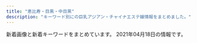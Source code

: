 ```yaml
---
title: "恵比寿・目黒・中目黒"
description: "キーワード別にの巨乳アジアン・チャイナエステ嬢情報をまとめました。"
---
```


新着画像と新着キーワードをまとめています。
2021年04月18日の情報です。

<DmmAffiliateIns />
<KeywordTable
  shops={
    [
    {
        "img_links": [
            "http://angel.jpn.cm/photos/sites/3/2019/12/2019122718552413.jpg",
            "http://angel.jpn.cm/photos/sites/3/2019/11/201911181407260.jpg",
            "http://angel.jpn.cm/images/girl-z2.jpg",
            "http://angel.jpn.cm/photos/sites/3/2019/07/2019071213431954.jpg",
            "http://angel.jpn.cm/photos/sites/3/2017/04/1.jpg",
            "http://angel.jpn.cm/images/s_staff.png",
            "http://angel.jpn.cm/images/room7.jpg",
            "http://angel.jpn.cm/images/top01.jpg",
            "http://cdn.dino-es.com/images/logo/150x40DinoEs.png",
            "http://angel.jpn.cm/photos/sites/3/2018/06/2018061601280885.jpg",
            "http://angel.jpn.cm/photos/sites/3/2016/08/staff39.jpg",
            "http://angel.jpn.cm/photos/sites/3/2016/08/staff37.jpg",
            "http://angel.jpn.cm/photos/sites/3/2016/08/staff29a.jpg",
            "http://angel.jpn.cm/photos/sites/3/2017/12/2017122705371661.jpg",
            "http://angel.jpn.cm/images/info.jpg",
            "http://angel.jpn.cm/photos/sites/3/2016/08/staff39a.jpg",
            "http://angel.jpn.cm/photos/sites/3/2020/06/2020061515170635.jpg",
            "http://angel.jpn.cm/photos/sites/3/2016/08/staff22.jpg",
            "http://angel.jpn.cm/photos/sites/3/2018/06/2018062105525655.jpg",
            "http://angel.jpn.cm/photos/sites/3/2016/09/staff40.jpg",
            "http://angel.jpn.cm/photos/sites/3/2018/09/2018091001155585.jpg",
            "http://angel.jpn.cm/photos/sites/3/2016/08/staff38.jpg",
            "http://angel.jpn.cm/photos/sites/3/2016/08/staff11.jpg",
            "http://angel.jpn.cm/photos/sites/3/2021/02/2021021714005240.jpg",
            "http://angel.jpn.cm/photos/sites/3/2016/08/staff24.jpg",
            "http://angel.jpn.cm/photos/sites/3/2016/08/staff5a.jpg",
            "http://angel.jpn.cm/photos/sites/3/2016/08/staff2a.jpg",
            "http://angel.jpn.cm/images/top02.jpg",
            "http://angel.jpn.cm/photos/sites/3/2019/10/2019100910242499.jpg",
            "http://angel.jpn.cm/photos/sites/3/2017/03/2.jpg",
            "http://angel.jpn.cm/photos/sites/3/2016/08/staff21.jpg",
            "http://angel.jpn.cm/images/nbj3.jpg",
            "http://angel.jpn.cm/photos/sites/3/2016/09/72670992207769698.jpg",
            "http://angel.jpn.cm/photos/sites/3/2016/08/staff3.jpg",
            "http://angel.jpn.cm/photos/sites/3/2017/05/8.jpg",
            "http://angel.jpn.cm/images/room2.jpg",
            "http://angel.jpn.cm/photos/sites/3/2019/12/2019122718552430.jpg",
            "http://angel.jpn.cm/images/room4.jpg",
            "http://angel.jpn.cm/photos/sites/3/2020/09/2020092511154515.jpg",
            "http://angel.jpn.cm/photos/sites/3/2016/08/staff29.jpg",
            "http://angel.jpn.cm/images/room1.jpg",
            "http://angel.jpn.cm/photos/sites/3/2016/08/staff5.jpg",
            "http://angel.jpn.cm/photos/sites/3/2016/10/staff01.jpg",
            "http://angel.jpn.cm/photos/sites/3/2016/08/staff8.jpg",
            "http://angel.jpn.cm/photos/sites/3/2019/11/2019111814073465.jpg",
            "http://angel.jpn.cm/photos/sites/3/2016/08/staff35.jpg",
            "http://angel.jpn.cm/photos/sites/3/2016/08/staff36g.jpg",
            "http://angel.jpn.cm/photos/sites/3/2016/08/staff7.jpg",
            "http://angel.jpn.cm/photos/sites/3/2016/08/staff3a.jpg",
            "http://angel.jpn.cm/images/room5.jpg",
            "http://angel.jpn.cm/photos/sites/3/2017/11/2017112010234266.jpg",
            "http://angel.jpn.cm/photos/sites/3/2016/08/staff28a.jpg",
            "http://angel.jpn.cm/photos/sites/3/2019/06/201906051042276.jpg",
            "http://angel.jpn.cm/photos/sites/3/2016/08/staff25a.jpg",
            "http://angel.jpn.cm/photos/sites/3/2019/06/2019060510404179.jpg",
            "http://angel.jpn.cm/images/s_mobile.png",
            "http://angel.jpn.cm/photos/sites/3/2016/08/staff22a.jpg",
            "http://angel.jpn.cm/photos/sites/3/2017/12/201712270537317.jpg",
            "http://angel.jpn.cm/photos/sites/3/2016/08/staff14.jpg",
            "http://angel.jpn.cm/photos/sites/3/2016/08/staff23a.jpg",
            "http://angel.jpn.cm/images/mobile.jpg",
            "http://angel.jpn.cm/photos/sites/3/2021/02/2021022516024747.jpg",
            "http://angel.jpn.cm/photos/sites/3/2017/11/201711280608539.jpg",
            "http://angel.jpn.cm/images/s_link.png",
            "http://angel.jpn.cm/images/girl-z1.jpg",
            "http://angel.jpn.cm/photos/sites/3/2018/11/201811011331167.jpg",
            "http://angel.jpn.cm/photos/sites/3/2019/12/2019122718552333.jpg",
            "http://angel.jpn.cm/photos/sites/3/2016/08/staff4.jpg",
            "http://angel.jpn.cm/photos/sites/3/2018/06/2018061505064271.jpg",
            "http://angel.jpn.cm/images/s_news.png",
            "http://angel.jpn.cm/photos/sites/3/2016/08/staff25.jpg",
            "http://angel.jpn.cm/photos/sites/3/2016/08/staff8a.jpg",
            "http://angel.jpn.cm/images/s_pick.png",
            "http://angel.jpn.cm/photos/sites/3/2016/08/staff2.jpg",
            "http://angel.jpn.cm/images/room3.jpg",
            "http://angel.jpn.cm/photos/sites/3/2018/06/2018061601280970.jpg",
            "http://angel.jpn.cm/photos/sites/3/2016/08/staff21a.jpg",
            "http://angel.jpn.cm/photos/sites/3/2019/07/2019071016030711.jpg",
            "http://angel.jpn.cm/photos/sites/3/2016/08/staff28.jpg",
            "http://angel.jpn.cm/images/room6.jpg",
            "http://angel.jpn.cm/photos/sites/3/2016/08/staff23.jpg",
            "http://angel.jpn.cm/photos/sites/3/2018/06/2018061505064251.jpg",
            "http://angel.jpn.cm/photos/sites/3/2017/01/1.jpg"
        ],
        "keywords": {
            "E": 3,
            "88": 3,
            "90": 1,
            "87": 4,
            "89": 1,
            "86": 10,
            "C": 40,
            "D": 28,
            "85": 5,
            "84": 4
        },
        "url": "http://angel.jpn.cm/",
        "station": "JR\u76ee\u9ed2\u99c5\u6771\u53e3",
        "name": "Angel-\u30a8\u30f3\u30b8\u30a7\u30eb-"
    },
    {
        "url": "https://meguro-babel.com/",
        "name": "\u30d0\u30d9\u30eb",
        "img_links": [
            "https://meguro-babel.com/images/room/photo01.jpg",
            "https://meguro-babel.com/girl/1.jpg",
            "https://meguro-babel.com/girl/15.jpg",
            "https://meguro-babel.com/images/room/photo02.jpg",
            "https://meguro-babel.com/topics/img/156-1.jpg",
            "https://meguro-babel.com/girl/7.jpg",
            "https://meguro-babel.com/images/qr.jpg",
            "https://meguro-babel.com/images/room/photo04.jpg",
            "https://meguro-babel.com/topics/img/157-1.jpg",
            "https://meguro-babel.com/girl/9.jpg",
            "https://meguro-babel.com/girl/24.jpg",
            "https://meguro-babel.com/girl/21.jpg",
            "https://meguro-babel.com/girl/8.jpg",
            "https://meguro-babel.com/images/room/photo03.jpg",
            "https://meguro-babel.com/topics/img/145-1.jpg",
            "https://meguro-babel.com/girl/4.jpg",
            "https://meguro-babel.com/images/img_1.jpg",
            "https://meguro-babel.com/images/topimg4.jpg",
            "https://meguro-babel.com/girl/5.jpg"
        ],
        "station": "JR\u76ee\u9ed2\u99c5\u6771\u53e3",
        "keywords": {}
    },
    {
        "station": "JR\u6075\u6bd4\u5bff\u99c5\u897f\u53e3",
        "img_links": [
            "http://www.himawari-aroma.xyz/images/shop/4/2.jpg",
            "http://www.himawari-aroma.xyz/images/sys.jpg",
            "http://www.himawari-aroma.xyz/images/shop/4/1.jpg",
            "http://www.himawari-aroma.xyz/images/psd/off.jpg",
            "http://www.himawari-aroma.xyz/images/13.png",
            "http://www.himawari-aroma.xyz/images/shop/1.png",
            "http://www.himawari-aroma.xyz/images/staff/3/mayu.png",
            "http://www.himawari-aroma.xyz/images/staff/3/ami.png"
        ],
        "url": "http://www.himawari-aroma.xyz/",
        "name": "\u3072\u307e\u308f\u308a",
        "keywords": {}
    },
    {
        "name": "\u30c8\u30f3\u30c8\u30f3",
        "station": "JR\u6075\u6bd4\u5bff\u99c5\u897f\u53e3",
        "img_links": [
            "http://hi-msg.com/tonton/images/an_6_01.jpg",
            "http://hi-msg.com/tonton/images/slider/slide3s.png",
            "http://hi-msg.com/tonton/images/slider/slide2.png",
            "http://hi-msg.com/tonton/images/an_6_02.jpg",
            "http://hi-msg.com/tonton/images/r4.jpg",
            "http://hi-msg.com/tonton/images/an_1_02.jpg",
            "http://hi-msg.com/tonton/images/slider/slide1s.png",
            "http://hi-msg.com/tonton/images/an_3_02.jpg",
            "http://hi-msg.com/tonton/images/staff_images/st5.jpg",
            "http://hi-msg.com/tonton/images/index-1.jpg",
            "http://hi-msg.com/tonton/images/an_5_02.jpg",
            "http://hi-msg.com/tonton/images/an_4_02.jpg",
            "http://hi-msg.com/tonton/images/an_1_01.jpg",
            "http://hi-msg.com/tonton/images/staff_images/st2.jpg",
            "http://hi-msg.com/tonton/images/index_01.jpg",
            "http://hi-msg.com/tonton/images/index-2.jpg",
            "http://hi-msg.com/tonton/images/an_3_01.jpg",
            "http://hi-msg.com/tonton/images/staff_images/st1.jpg",
            "http://hi-msg.com/tonton/images/staff_images/sl.png",
            "http://hi-msg.com/tonton/images/r1.jpg",
            "http://hi-msg.com/tonton/images/eve1.png",
            "http://hi-msg.com/tonton/images/r2.jpg",
            "http://hi-msg.com/tonton/images/an_4_01.jpg",
            "http://hi-msg.com/tonton/images/staff_images/st4.jpg",
            "http://hi-msg.com/tonton/images/staff_images/st3.jpg",
            "http://hi-msg.com/tonton/images/an_2_01.jpg",
            "http://hi-msg.com/tonton/images/r3.jpg",
            "http://hi-msg.com/tonton/images/slider/slide2s.png",
            "http://hi-msg.com/tonton/images/qr.jpg",
            "http://hi-msg.com/tonton/images/an_5_01.jpg",
            "http://hi-msg.com/tonton/images/slider/slide3.png",
            "http://hi-msg.com/tonton/images/slider/slide1.png",
            "http://hi-msg.com/tonton/images/fbb.jpg",
            "http://hi-msg.com/tonton/images/an_2_02.jpg",
            "http://hi-msg.com/tonton/images/sys1.jpg"
        ],
        "keywords": {
            "E": 5,
            "83": 7,
            "D": 19,
            "86": 17,
            "C": 7,
            "85": 7
        },
        "url": "http://hi-msg.com/tonton/"
    },
    {
        "img_links": [
            "http://victoria.tyo.cm/photos/sites/13/2020/02/202002030340133.jpg",
            "http://victoria.tyo.cm/images/face.jpg",
            "http://victoria.tyo.cm/photos/sites/13/2021/02/2021021509575615.jpg",
            "http://victoria.tyo.cm/photos/sites/13/2018/12/2018122904422525.jpg",
            "http://victoria.tyo.cm/photos/sites/13/2020/02/2020021307433041.jpg",
            "http://victoria.tyo.cm/photos/sites/13/2019/01/2019011103510521.jpg",
            "http://victoria.tyo.cm/photos/sites/13/2018/12/2018121502493879.jpg",
            "http://victoria.tyo.cm/photos/sites/13/2018/12/2018121502493953.jpg",
            "http://victoria.tyo.cm/photos/sites/13/2020/01/2020011205500461.jpg",
            "http://victoria.tyo.cm/photos/sites/13/2019/01/2019012509534353.jpg",
            "http://victoria.tyo.cm/images/top.jpg",
            "http://victoria.tyo.cm/images/mobile.jpg",
            "http://victoria.tyo.cm/photos/sites/13/2019/12/2019120904521188.jpg",
            "http://victoria.tyo.cm/images/room1.jpg",
            "http://victoria.tyo.cm/images/room2.jpg",
            "http://victoria.tyo.cm/photos/sites/13/2018/12/2018121502493814.jpg",
            "http://victoria.tyo.cm/photos/sites/13/2018/12/2018122701570643.jpg",
            "http://victoria.tyo.cm/photos/sites/13/2019/12/2019120406433710.jpg",
            "http://victoria.tyo.cm/photos/sites/13/2019/12/2019120106181894.jpg",
            "http://victoria.tyo.cm/photos/sites/13/2019/02/2019022703022355.jpg",
            "http://victoria.tyo.cm/photos/sites/13/2019/02/2019021407162693.jpg",
            "http://victoria.tyo.cm/photos/sites/13/2020/02/2020020104570910.jpg",
            "http://victoria.tyo.cm/photos/sites/13/2019/01/2019012509505197.jpg",
            "http://victoria.tyo.cm/photos/sites/13/2019/10/2019100904083557.jpg",
            "http://victoria.tyo.cm/photos/sites/13/2020/01/2020011104241542.jpg",
            "http://victoria.tyo.cm/photos/sites/13/2020/10/2020100803550565.jpg",
            "http://victoria.tyo.cm/photos/sites/13/2019/06/2019061005275095.jpg",
            "http://victoria.tyo.cm/photos/sites/13/2019/01/2019010506293526.jpg",
            "http://victoria.tyo.cm/photos/sites/13/2019/04/2019040304024424.jpg",
            "https://www.a-side.com/ad/koko/include/banner/koko_125x125.png",
            "http://victoria.tyo.cm/photos/sites/13/2019/04/2019041807165826.jpg",
            "http://victoria.tyo.cm/photos/sites/13/2020/01/2020012005552181.jpg",
            "http://victoria.tyo.cm/photos/sites/13/2019/05/201905100639429.jpg",
            "http://victoria.tyo.cm/images/room3.jpg",
            "http://victoria.tyo.cm/photos/sites/13/2020/03/2020031904101259.jpg",
            "http://victoria.tyo.cm/photos/sites/13/2019/02/2019021206543056.jpg",
            "http://victoria.tyo.cm/images/news.jpg",
            "http://victoria.tyo.cm/photos/sites/13/2019/07/2019070206503156.jpg",
            "http://victoria.tyo.cm/photos/sites/13/2018/12/2018121502493847.jpg",
            "http://victoria.tyo.cm/photos/sites/13/2018/12/2018122701570616.jpg",
            "http://victoria.tyo.cm/photos/sites/13/2019/01/2019010506292922.jpg",
            "http://victoria.tyo.cm/photos/sites/13/2018/12/2018122904411765.jpg",
            "http://victoria.tyo.cm/images/pick.jpg",
            "http://victoria.tyo.cm/photos/sites/13/2019/10/2019100904082968.jpg",
            "http://victoria.tyo.cm/photos/sites/13/2019/10/2019101403232834.jpg",
            "http://victoria.tyo.cm/photos/sites/13/2019/01/2019012108071242.jpg",
            "http://victoria.tyo.cm/photos/sites/13/2019/12/2019120904521737.jpg",
            "http://victoria.tyo.cm/images/room4.jpg",
            "http://victoria.tyo.cm/images/s_staff.png",
            "http://victoria.tyo.cm/photos/sites/13/2019/08/2019080607062415.jpg"
        ],
        "url": "http://victoria.tyo.cm/",
        "station": "JR\u76ee\u9ed2\u99c5\u6771\u53e3",
        "name": "Victoria\u30fb\u30d3\u30af\u30c8\u30ea\u30a2",
        "keywords": {
            "C": 8,
            "F": 1,
            "93": 1,
            "E": 3,
            "85": 7,
            "87": 4,
            "86": 10,
            "83": 8,
            "G": 1,
            "89": 1,
            "82": 2,
            "D": 20
        }
    },
    {
        "keywords": {},
        "station": "JR\u6075\u6bd4\u5bff\u99c5\u897f\u53e3",
        "img_links": [
            "http://www.ourstarts.site/templets/default/picture/timg (1).png",
            "http://www.ourstarts.site/templets/default/picture/foot_tel.png",
            "http://www.ourstarts.site/templets/default/picture/head_tell.png",
            "http://www.ourstarts.site/templets/default/picture/staff.png",
            "http://www.ourstarts.site/templets/default/picture/news.png",
            "http://www.ourstarts.site/templets/default/picture/tel_contact.png",
            "http://www.ourstarts.site/uploads/200729/1-200H9140Q13E.jpg",
            "http://www.ourstarts.site/templets/default/images/t3.jpg",
            "http://www.ourstarts.site/templets/default/picture/right.png",
            "http://www.ourstarts.site/uploads/allimg/200729/1-200H9141912.jpg",
            "http://www.ourstarts.site/uploads/180917/1-1P91G6122J28.jpg",
            "http://www.ourstarts.site/templets/default/images/t1.jpg",
            "http://www.ourstarts.site/templets/default/picture/close.png",
            "http://www.ourstarts.site/uploads/200729/1-200H9141612609.jpg",
            "http://www.ourstarts.site/uploads/allimg/200729/1-200H9141229.jpg",
            "http://www.ourstarts.site/templets/default/images/t2.jpg",
            "http://www.ourstarts.site/uploads/200729/1-200H9140K5J4.jpg",
            "http://www.ourstarts.site/uploads/allimg/200729/1-200H9141213.jpg"
        ],
        "name": "\u30cb\u30e3\u30fc\u30cb\u30e3\u30fc",
        "url": "http://www.ourstarts.site/"
    },
    {
        "keywords": {
            "C": 1,
            "D": 5,
            "87": 4,
            "88": 1,
            "85": 1
        },
        "img_links": [
            "http://nakamegurofun.com/files/006-030964.jpg",
            "http://nakamegurofun.com/files/0024f22.jpg",
            "http://nakamegurofun.com/files/003-030964.jpg",
            "http://nakamegurofun.com/images/shop/shop01.jpg",
            "http://nakamegurofun.com/images/main_bottom.png",
            "http://nakamegurofun.com/files/007fa9d.jpg",
            "http://nakamegurofun.com/images/shop/shop02.jpg",
            "http://nakamegurofun.com/files/0084f22.jpg",
            "http://nakamegurofun.com/images/zi_massage.png",
            "http://nakamegurofun.com/files/002-020964.jpg",
            "http://nakamegurofun.com/files/008-020964.jpg",
            "http://nakamegurofun.com/files/0020964.jpg",
            "http://nakamegurofun.com/files/002-030964.jpg",
            "http://nakamegurofun.com/images/tel.png",
            "http://nakamegurofun.com/images/shop/shop04.jpg",
            "http://nakamegurofun.com/files/003fa9d.jpg",
            "http://nakamegurofun.com/images/shop/shop03.jpg",
            "http://nakamegurofun.com/images/main_top.png",
            "http://nakamegurofun.com/images/s4.jpg",
            "http://nakamegurofun.com/files/005-020964.jpg",
            "http://nakamegurofun.com/images/infotiao1.jpg",
            "http://nakamegurofun.com/files/0060964.jpg",
            "http://nakamegurofun.com/files/0054f22.jpg",
            "http://nakamegurofun.com/files/0070964.jpg",
            "http://nakamegurofun.com/files/0034f22.jpg",
            "http://nakamegurofun.com/files/007-020964.jpg",
            "http://nakamegurofun.com/files/0050964.jpg",
            "http://nakamegurofun.com/files/0030964.jpg",
            "http://nakamegurofun.com/images/s5.jpg",
            "http://nakamegurofun.com/files/006fa9d.jpg",
            "http://nakamegurofun.com/images/s1.jpg",
            "http://nakamegurofun.com/files/005-030964.jpg",
            "http://nakamegurofun.com/images/zi_staff.png",
            "http://nakamegurofun.com/images/s3.jpg",
            "http://nakamegurofun.com/files/007-030964.jpg",
            "http://nakamegurofun.com/files/006-020964.jpg",
            "http://nakamegurofun.com/files/008fa9d.jpg",
            "http://nakamegurofun.com/files/0074f22.jpg",
            "http://nakamegurofun.com/files/008-030964.jpg",
            "http://nakamegurofun.com/images/service91a6.png",
            "http://nakamegurofun.com/images/s2.jpg",
            "http://nakamegurofun.com/files/0064f22.jpg",
            "http://nakamegurofun.com/files/002fa9d.jpg",
            "http://nakamegurofun.com/files/005fa9d.jpg",
            "http://nakamegurofun.com/files/0080964.jpg",
            "http://nakamegurofun.com/images/xian.png",
            "http://nakamegurofun.com/files/003-020964.jpg"
        ],
        "url": "http://nakamegurofun.com/",
        "name": "Flower \uff5e\u30d5\u30e9\u30ef\u30fc\uff5e",
        "station": "\u4e2d\u76ee\u9ed2\u99c5\u897f\u53e3"
    },
    {
        "keywords": {
            "C": 36,
            "D": 18
        },
        "url": "http://with-you.tyo.cm",
        "img_links": [
            "http://with-you.tyo.cm/photos/sites/6/2019/11/2019112214503286.jpg",
            "http://with-you.tyo.cm/photos/sites/6/2019/11/2019112916075813.jpg",
            "http://with-you.tyo.cm/photos/sites/6/2019/11/2019112517122617.jpg",
            "http://with-you.tyo.cm/photos/sites/6/2020/06/2020061515330329.jpg",
            "http://with-you.tyo.cm/photos/sites/6/2019/02/2019021816155116.jpg",
            "http://with-you.tyo.cm/photos/sites/6/2019/12/2019121914290210.jpg",
            "http://with-you.tyo.cm/photos/sites/6/2019/11/2019110806175734.jpg",
            "http://with-you.tyo.cm/photos/sites/6/2019/03/2019030615474648.jpg",
            "http://with-you.tyo.cm/photos/sites/6/2019/02/2019021816145119.jpg",
            "http://with-you.tyo.cm/images/s_recuit.jpg",
            "http://with-you.tyo.cm/photos/sites/6/2019/12/2019121017051597.jpg",
            "http://with-you.tyo.cm/photos/sites/6/2020/09/2020092511214697.jpg",
            "http://with-you.tyo.cm/photos/sites/6/2019/12/2019121914290846.jpg",
            "http://with-you.tyo.cm/images/s_staff.jpg",
            "http://with-you.tyo.cm/photos/sites/6/2019/10/2019102716505124.jpg",
            "http://with-you.tyo.cm/photos/sites/6/2019/11/2019112916075124.jpg",
            "http://with-you.tyo.cm/photos/sites/6/2019/11/2019110108002447.jpg",
            "http://with-you.tyo.cm/images/top.png",
            "http://with-you.tyo.cm/photos/sites/6/2019/11/2019111915264240.jpg",
            "http://with-you.tyo.cm/photos/sites/6/2020/03/2020032714573892.jpg",
            "http://with-you.tyo.cm/photos/sites/6/2019/11/2019111915264046.jpg",
            "http://with-you.tyo.cm/images/s_link.jpg",
            "http://with-you.tyo.cm/photos/sites/6/2019/11/2019110606012817.jpg",
            "http://with-you.tyo.cm/photos/sites/6/2019/11/2019112916080552.jpg",
            "http://with-you.tyo.cm/photos/sites/6/2019/02/2019021818404723.jpg",
            "http://with-you.tyo.cm/photos/sites/6/2019/06/2019060510455732.jpg",
            "http://with-you.tyo.cm/photos/sites/6/2019/11/2019110107573374.jpg",
            "http://with-you.tyo.cm/photos/sites/6/2019/11/2019110108001772.jpg",
            "http://with-you.tyo.cm/photos/sites/6/2019/11/2019110107572662.jpg",
            "http://hanamizuki2.a1.ies.bz/upload/sites/6/2021/04/2021041715082929.jpg",
            "http://with-you.tyo.cm/photos/sites/6/2020/06/2020061515324852.jpg",
            "http://with-you.tyo.cm/photos/sites/6/2020/03/2020032714542799.jpg",
            "http://with-you.tyo.cm/photos/sites/6/2019/02/2019021818395644.jpg",
            "http://with-you.tyo.cm/photos/sites/6/2019/11/2019112517121980.jpg",
            "http://with-you.tyo.cm/images/s_news.jpg",
            "http://with-you.tyo.cm/photos/sites/6/2019/12/2019121017051599.jpg",
            "http://with-you.tyo.cm/photos/sites/6/2019/10/2019102716505281.jpg",
            "http://with-you.tyo.cm/photos/sites/6/2019/11/2019112214502832.jpg",
            "http://with-you.tyo.cm/images/s_pick.jpg",
            "http://with-you.tyo.cm/photos/sites/6/2019/11/2019110806175615.jpg",
            "http://with-you.tyo.cm/photos/sites/6/2021/04/2021041715082929.jpg"
        ],
        "name": "With you\u30fb\u30a6\u30a3\u30ba\u30e6\u30fc",
        "station": "JR\u76ee\u9ed2\u99c5\u6771\u53e3"
    },
    {
        "station": "JR\u76ee\u9ed2\u99c5\u6771\u53e3",
        "keywords": {},
        "url": "http://kintsuki.este88.com/",
        "name": "\u91d1\u306e\u6708",
        "img_links": [
            "http://kintsuki.este88.com/images/r02.jpg",
            "http://kintsuki.este88.com/images/ph1.jpg",
            "http://kintsuki.este88.com/gals/kana1.jpg",
            "http://kintsuki.este88.com/images/r04.jpg",
            "http://kintsuki.este88.com/gals/rei1.jpg",
            "http://kintsuki.este88.com/gals/kaori1.jpg",
            "http://kintsuki.este88.com/gals/yuyu1.jpg",
            "http://kintsuki.este88.com/gals/mika1.jpg",
            "http://kintsuki.este88.com/gals/koyuki1.jpg",
            "http://kintsuki.este88.com/gals/rina1.jpg",
            "http://kintsuki.este88.com/gals/kixyoko1.jpg",
            "http://kintsuki.este88.com/images/r01.jpg",
            "http://kintsuki.este88.com/gals/momo1.jpg"
        ]
    },
    {
        "name": "\u7f8e\u9b54\u5973",
        "station": "JR\u6075\u6bd4\u5bff\u99c5\u897f\u53e3",
        "keywords": {
            "87": 12,
            "88": 2,
            "C": 13,
            "D": 24,
            "86": 12,
            "E": 2,
            "85": 13
        },
        "url": "http://bimajo-massage.work/",
        "img_links": [
            "http://bimajo-massage.work/sp/img/st5.jpg",
            "http://bimajo-massage.work/img/mo.png",
            "http://bimajo-massage.work/img/xmas.png",
            "http://bimajo-massage.work/img/body-.png",
            "http://bimajo-massage.work/img/sta6.jpg",
            "http://bimajo-massage.work/img/st7.jpg",
            "http://bimajo-massage.work/sp/img/add.jpg",
            "http://bimajo-massage.work/sp/img/time.jpg",
            "http://bimajo-massage.work/sp/img/tit.jpg",
            "http://bimajo-massage.work/img/st6.jpg",
            "http://bimajo-massage.work/sp/img/p-6.jpg",
            "http://bimajo-massage.work/img/sta1.jpg",
            "http://bimajo-massage.work/img/acc2.jpg",
            "http://bimajo-massage.work/sp/img/pic.jpg",
            "http://bimajo-massage.work/sp/img/st1.jpg",
            "http://bimajo-massage.work/img/st1.jpg",
            "http://bimajo-massage.work/sp/img/st7.jpg",
            "http://bimajo-massage.work/sp/img/p-5.jpg",
            "http://bimajo-massage.work/sp/img/t-o.jpg",
            "http://bimajo-massage.work/sp/img/p-7.jpg",
            "http://bimajo-massage.work/img/bottom.png",
            "http://bimajo-massage.work/sp/img/info.jpg",
            "http://bimajo-massage.work/img/sta5.jpg",
            "http://bimajo-massage.work/sp/img/t-t.jpg",
            "http://bimajo-massage.work/img/acc1.jpg",
            "http://bimajo-massage.work/sp/img/st6.jpg",
            "http://bimajo-massage.work/img/pic.png",
            "http://bimajo-massage.work/sp/img/acc2.jpg",
            "http://bimajo-massage.work/sp/img/botton.jpg",
            "http://bimajo-massage.work/sp/img/sys.jpg",
            "http://bimajo-massage.work/sp/img/tel.jpg",
            "http://bimajo-massage.work/img/st5.jpg",
            "http://bimajo-massage.work/sp/img/t-s.jpg",
            "http://bimajo-massage.work/sp/img/pc.jpg",
            "http://bimajo-massage.work/sp/img/t-r.jpg",
            "http://bimajo-massage.work/sp/img/acc1.jpg",
            "http://bimajo-massage.work/sp/img/cam.jpg",
            "http://bimajo-massage.work/img/sta7.jpg",
            "http://bimajo-massage.work/sp/img/t-a.jpg"
        ]
    },
    {
        "name": "\u307f\u3086\u304d",
        "station": "JR\u76ee\u9ed2\u99c5\u6771\u53e3",
        "url": "http://iyashi-kokoro.info/",
        "keywords": {
            "C": 7,
            "D": 40,
            "E": 13,
            "87": 3,
            "85": 5,
            "86": 38,
            "88": 7
        },
        "img_links": [
            "http://iyashi-kokoro.info/img/st60.jpg",
            "http://iyashi-kokoro.info/i/img/s3.jpg",
            "http://iyashi-kokoro.info/i/img/st54.jpg",
            "http://iyashi-kokoro.info/img/botton.jpg",
            "http://iyashi-kokoro.info/i/img/s4.jpg",
            "http://iyashi-kokoro.info/img/st32.jpg",
            "http://iyashi-kokoro.info/i/img/st49.jpg",
            "http://iyashi-kokoro.info/i/img/st42.jpg",
            "http://iyashi-kokoro.info/img/st43.jpg",
            "http://iyashi-kokoro.info/i/img/st40.jpg",
            "http://iyashi-kokoro.info/img/st62.jpg",
            "http://iyashi-kokoro.info/i/img/st62.jpg",
            "http://iyashi-kokoro.info/i/img/s1.jpg",
            "http://iyashi-kokoro.info/i/img/r4.jpg",
            "http://iyashi-kokoro.info/img/s54.jpg",
            "http://iyashi-kokoro.info/img/st20.jpg",
            "http://iyashi-kokoro.info/i/img/st61.jpg",
            "http://iyashi-kokoro.info/img/st65.jpg",
            "http://iyashi-kokoro.info/img/s60.jpg",
            "http://iyashi-kokoro.info/img/st59.jpg",
            "http://iyashi-kokoro.info/img/st56.jpg",
            "http://iyashi-kokoro.info/img/st63.jpg",
            "http://iyashi-kokoro.info/i/img/r5.jpg",
            "http://iyashi-kokoro.info/img/fla.jpg",
            "http://iyashi-kokoro.info/i/img/st41.jpg",
            "http://iyashi-kokoro.info/i/img/st56.jpg",
            "http://iyashi-kokoro.info/i/img/r3.jpg",
            "http://iyashi-kokoro.info/img/s18.jpg",
            "http://iyashi-kokoro.info/img/s55.jpg",
            "http://iyashi-kokoro.info/img/st54.jpg",
            "http://iyashi-kokoro.info/img/st61.jpg",
            "http://iyashi-kokoro.info/img/st55.jpg",
            "http://iyashi-kokoro.info/img/st51.jpg",
            "http://iyashi-kokoro.info/img/s63.jpg",
            "http://iyashi-kokoro.info/i/img/st51.jpg",
            "http://iyashi-kokoro.info/img/s56.jpg",
            "http://iyashi-kokoro.info/i/img/st20.jpg",
            "http://iyashi-kokoro.info/img/st64.jpg",
            "http://iyashi-kokoro.info/i/img/r2.jpg",
            "http://iyashi-kokoro.info/i/img/st63.jpg",
            "http://iyashi-kokoro.info/img/s62.jpg",
            "http://iyashi-kokoro.info/img/st46.jpg",
            "http://iyashi-kokoro.info/img/st42.jpg",
            "http://iyashi-kokoro.info/i/img/st29.jpg",
            "http://iyashi-kokoro.info/i/img/st44.jpg",
            "http://iyashi-kokoro.info/img/st57.jpg",
            "http://iyashi-kokoro.info/img/st39.jpg",
            "http://iyashi-kokoro.info/i/img/st32.jpg",
            "http://iyashi-kokoro.info/img/mo.png",
            "http://iyashi-kokoro.info/i/img/st43.jpg",
            "http://iyashi-kokoro.info/i/img/s2.jpg",
            "http://iyashi-kokoro.info/i/img/st55.jpg",
            "http://iyashi-kokoro.info/img/st52.jpg",
            "http://iyashi-kokoro.info/img/st50.jpg",
            "http://iyashi-kokoro.info/i/img/st64.jpg",
            "http://iyashi-kokoro.info/i/img/r1.jpg",
            "http://iyashi-kokoro.info/img/s57.jpg",
            "http://iyashi-kokoro.info/img/st40.jpg",
            "http://iyashi-kokoro.info/i/img/st60.jpg",
            "http://iyashi-kokoro.info/img/st58.jpg",
            "http://iyashi-kokoro.info/img/st44.jpg",
            "http://iyashi-kokoro.info/img/s61.jpg",
            "http://iyashi-kokoro.info/img/st53.jpg",
            "http://iyashi-kokoro.info/i/img/st52.jpg",
            "http://iyashi-kokoro.info/i/img/st50.jpg",
            "http://iyashi-kokoro.info/img/st49.jpg",
            "http://iyashi-kokoro.info/i/img/st53.jpg",
            "http://iyashi-kokoro.info/img/s65.jpg",
            "http://iyashi-kokoro.info/img/s64.jpg",
            "http://iyashi-kokoro.info/i/img/st65.jpg",
            "http://iyashi-kokoro.info/i/img/st39.jpg",
            "http://iyashi-kokoro.info/i/img/st58.jpg",
            "http://iyashi-kokoro.info/img/st29.jpg",
            "http://iyashi-kokoro.info/img/s59.jpg",
            "http://iyashi-kokoro.info/img/s58.jpg",
            "http://iyashi-kokoro.info/i/img/st59.jpg",
            "http://iyashi-kokoro.info/i/img/st57.jpg",
            "http://iyashi-kokoro.info/img/st41.jpg",
            "http://iyashi-kokoro.info/i/img/r6.jpg",
            "http://iyashi-kokoro.info/img/cam.jpg"
        ]
    },
    {
        "station": "\u4e2d\u76ee\u9ed2\u99c5\u5357\u6539\u672d\u897f\u53e3",
        "url": "http://kaizokusen.jpn.mn/",
        "keywords": {
            "88": 9,
            "C": 46,
            "87": 31,
            "E": 27,
            "D": 74,
            "86": 28,
            "83": 8,
            "85": 27,
            "84": 3
        },
        "img_links": [
            "http://kaizokusen.jpn.mn/photos/sites/31/2019/11/2019112102290816.jpg",
            "http://kaizokusen.jpn.mn/photos/sites/31/2020/03/2020031402334084.jpg",
            "http://kaizokusen.jpn.mn/photos/sites/31/2020/05/2020051510144982.jpg",
            "http://kaizokusen.jpn.mn/photos/sites/31/2019/11/2019111410352979.jpg",
            "http://kaizokusen.jpn.mn/photos/sites/31/2019/05/2019051702252726.jpg",
            "http://kaizokusen.jpn.mn/photos/sites/31/2020/11/2020112103070699.jpg",
            "http://kaizokusen.jpn.mn/photos/sites/31/2018/07/2018070912312985.jpg",
            "http://kaizokusen.jpn.mn/photos/sites/31/2019/03/2019032710574970.jpg",
            "http://kaizokusen.jpn.mn/photos/sites/31/2019/02/2019021410470448.jpg",
            "http://kaizokusen.jpn.mn/images/news04.jpg",
            "http://kaizokusen.jpn.mn/photos/sites/31/2018/12/2018122706404758.jpg",
            "http://kaizokusen.jpn.mn/photos/sites/31/2020/06/2020060409294464.jpg",
            "http://kaizokusen.jpn.mn/photos/sites/31/2020/08/2020080301195061.jpg",
            "http://kaizokusen.jpn.mn/photos/sites/31/2019/04/2019040301572848.jpg",
            "http://kaizokusen.jpn.mn/photos/sites/31/2019/01/2019012803255272.jpg",
            "http://kaizokusen.jpn.mn/images/news_bj1.jpg",
            "http://kaizokusen.jpn.mn/images/s_pick.png",
            "http://kaizokusen.jpn.mn/images/s_contact.jpg",
            "http://kaizokusen.jpn.mn/photos/sites/31/2020/06/2020062208015349.jpg",
            "http://kaizokusen.jpn.mn/photos/sites/31/2019/02/2019022801560094.jpg",
            "http://kaizokusen.jpn.mn/images/mobile.jpg",
            "http://kaizokusen.jpn.mn/images/s_staff.png",
            "http://kaizokusen.jpn.mn/images/s_news.jpg",
            "http://kaizokusen.jpn.mn/photos/sites/31/2020/06/2020061305220545.jpg",
            "http://kaizokusen.jpn.mn/photos/sites/31/2020/08/2020082411195272.jpg",
            "http://kaizokusen.jpn.mn/photos/sites/31/2018/12/2018121710580889.jpg",
            "http://kaizokusen.jpn.mn/photos/sites/31/2019/06/2019060402255852.jpg",
            "http://kaizokusen.jpn.mn/photos/sites/31/2020/12/2020120801390122.jpg",
            "http://kaizokusen.jpn.mn/photos/sites/31/2019/09/2019091102140786.jpg",
            "http://kaizokusen.jpn.mn/images/news03.jpg",
            "http://kaizokusen.jpn.mn/photos/sites/31/2021/03/202103220145503.jpg",
            "http://kaizokusen.jpn.mn/photos/sites/31/2019/03/2019032601332117.jpg",
            "http://kaizokusen.jpn.mn/images/headline.jpg",
            "http://kaizokusen.jpn.mn/photos/sites/31/2020/02/2020022107354732.jpg",
            "http://kaizokusen.jpn.mn/photos/sites/31/2019/11/2019111401215721.jpg",
            "http://kaizokusen.jpn.mn/images/end.png",
            "http://kaizokusen.jpn.mn/photos/sites/31/2019/09/2019092905302643.jpg",
            "http://kaizokusen.jpn.mn/photos/sites/31/2020/03/2020030801205388.jpg",
            "http://kaizokusen.jpn.mn/images/news_bj3.jpg",
            "http://kaizokusen.jpn.mn/photos/sites/31/2020/06/2020061302013959.jpg",
            "http://kaizokusen.jpn.mn/photos/sites/31/2019/01/201901130238317.jpg",
            "http://kaizokusen.jpn.mn/photos/sites/31/2020/02/202002070127147.jpg",
            "http://kaizokusen.jpn.mn/photos/sites/31/2019/12/2019122806012497.jpg",
            "http://kaizokusen.jpn.mn/photos/sites/31/2020/01/2020010602051995.jpg",
            "http://kaizokusen.jpn.mn/photos/sites/31/2019/12/201912200917482.jpg",
            "http://kaizokusen.jpn.mn/photos/sites/31/2020/01/2020011609085443.jpg",
            "http://kaizokusen.jpn.mn/photos/sites/31/2019/12/2019121904244431.jpg",
            "http://kaizokusen.jpn.mn/images/s_link.png",
            "http://kaizokusen.jpn.mn/photos/sites/31/2019/06/2019061406003081.jpg",
            "http://kaizokusen.jpn.mn/photos/sites/31/2019/01/2019010309225534.jpg",
            "http://kaizokusen.jpn.mn/images/top.jpg",
            "http://kaizokusen.jpn.mn/photos/sites/31/2020/04/2020042207290081.jpg",
            "http://kaizokusen.jpn.mn/photos/sites/31/2019/06/2019060402255271.jpg"
        ],
        "name": "\u6d77\u8cca\u8239"
    },
    {
        "name": "\u7652\u3057\u5bb6",
        "url": "http://www.oasis.esjoho.com/",
        "station": "\u897f\u5c0f\u5c71\u99c5",
        "keywords": {
            "D": 6,
            "86": 2,
            "87": 4,
            "C": 14,
            "85": 2
        },
        "img_links": [
            "http://www.oasis.esjoho.com/files/001.jpg",
            "http://www.oasis.esjoho.com/files/002.jpg",
            "http://www.oasis.esjoho.com/files/004-02.jpg",
            "http://www.oasis.esjoho.com/img/ttl_info.png",
            "http://www.oasis.esjoho.com/img/ttl_news.png",
            "http://www.oasis.esjoho.com/files/005-02.jpg",
            "http://www.oasis.esjoho.com/img/goback.jpg",
            "http://www.oasis.esjoho.com/files/002-02.jpg",
            "http://www.oasis.esjoho.com/files/001-02.jpg",
            "http://www.oasis.esjoho.com/files/005.jpg",
            "http://www.oasis.esjoho.com/img/btn_side_mobile.jpg",
            "http://www.oasis.esjoho.com/img/tel.png",
            "http://www.oasis.esjoho.com/img/pickup.jpg",
            "http://www.oasis.esjoho.com/img/btn_blog.png",
            "http://www.oasis.esjoho.com/files/004.jpg"
        ]
    },
    {
        "url": "http://relacute.tyo.cm/",
        "station": "JR\u76ee\u9ed2\u99c5\u6771\u53e3",
        "img_links": [],
        "name": "RelaCute \u30ea\u30e9\u30ad\u30e5\u30fc\u30c8",
        "keywords": {}
    },
    {
        "url": "http://onlyone.tyo.cm/",
        "station": "JR\u76ee\u9ed2\u99c5\u897f\u53e3",
        "img_links": [
            "http://onlyone.tyo.cm/photos/sites/5/2018/03/2018031607430562.jpg",
            "http://onlyone.tyo.cm/photos/sites/5/2021/02/2021022515094363.jpg",
            "http://onlyone.tyo.cm/photos/sites/5/2020/09/2020092218541894.jpg",
            "http://onlyone.tyo.cm/photos/sites/5/2021/02/202102201049167.jpg",
            "http://onlyone.tyo.cm/photos/sites/5/2018/06/2018062904050630.jpg",
            "http://onlyone.tyo.cm/images/room3.jpg",
            "http://onlyone.tyo.cm/images/s_link.png",
            "http://onlyone.tyo.cm/photos/sites/5/2020/02/2020022610121615.jpg",
            "http://onlyone.tyo.cm/photos/sites/5/2019/08/2019082610481667.jpg",
            "http://onlyone.tyo.cm/photos/sites/5/2019/02/2019022310345266.jpg",
            "http://onlyone.tyo.cm/photos/sites/5/2020/05/2020051419324761.jpg",
            "http://onlyone.tyo.cm/photos/sites/5/2021/02/202102181024101.jpg",
            "http://onlyone.tyo.cm/photos/sites/5/2018/08/2018080308152252.jpg",
            "http://onlyone.tyo.cm/images/line.jpg",
            "http://onlyone.tyo.cm/photos/sites/5/2019/03/2019030418403098.jpg",
            "http://onlyone.tyo.cm/images/new.jpg",
            "http://onlyone.tyo.cm/photos/sites/5/2018/07/2018071709241386.jpg",
            "http://onlyone.tyo.cm/photos/sites/5/2019/05/2019050915292562.jpg",
            "http://onlyone.tyo.cm/photos/sites/5/2018/11/2018112110301745.jpg",
            "http://onlyone.tyo.cm/photos/sites/5/2020/01/2020011413501066.jpg",
            "http://onlyone.tyo.cm/photos/sites/5/2021/03/2021030316101022.jpg",
            "http://onlyone.tyo.cm/photos/sites/5/2020/06/2020060815500896.jpg",
            "http://onlyone.tyo.cm/photos/sites/5/2020/09/2020092510524025.jpg",
            "http://onlyone.tyo.cm/photos/sites/5/2019/08/2019080815010066.jpg",
            "http://onlyone.tyo.cm/photos/sites/5/2018/11/2018110713255310.jpg",
            "http://onlyone.tyo.cm/photos/sites/5/2018/07/2018071709242171.jpg",
            "http://onlyone.tyo.cm/photos/sites/5/2020/03/2020031716151746.jpg",
            "http://onlyone.tyo.cm/photos/sites/5/2020/01/2020011413500417.jpg",
            "http://onlyone.tyo.cm/images/s_staff.png",
            "http://onlyone.tyo.cm/images/room4.jpg",
            "http://onlyone.tyo.cm/photos/sites/5/2019/06/2019060510384975.jpg",
            "http://onlyone.tyo.cm/images/room2.jpg",
            "http://onlyone.tyo.cm/photos/sites/5/2021/02/2021022216501749.jpg",
            "http://onlyone.tyo.cm/photos/sites/5/2019/11/2019110105153240.jpg",
            "http://onlyone.tyo.cm/photos/sites/5/2019/11/2019110105152849.jpg",
            "http://onlyone.tyo.cm/photos/sites/5/2020/09/2020092510523998.jpg",
            "http://onlyone.tyo.cm/photos/sites/5/2020/07/2020070217061815.jpg",
            "http://onlyone.tyo.cm/photos/sites/5/2021/02/2021021810240848.jpg",
            "http://onlyone.tyo.cm/photos/sites/5/2019/07/2019071716092046.jpg",
            "http://onlyone.tyo.cm/images/acc2.jpg",
            "http://onlyone.tyo.cm/photos/sites/5/2020/09/2020090210405221.jpg",
            "http://onlyone.tyo.cm/photos/sites/5/2020/09/2020092510523723.jpg",
            "http://onlyone.tyo.cm/photos/sites/5/2017/11/2017112708111797.jpg",
            "http://onlyone.tyo.cm/images/room1.jpg",
            "http://onlyone.tyo.cm/images/acc4.jpg",
            "http://onlyone.tyo.cm/photos/sites/5/2019/07/2019070711031982.jpg",
            "http://onlyone.tyo.cm/photos/sites/5/2019/06/2019060510472559.jpg",
            "http://onlyone.tyo.cm/photos/sites/5/2019/12/2019121715483135.jpg",
            "http://onlyone.tyo.cm/photos/sites/5/2019/11/2019112117013754.jpg",
            "http://onlyone.tyo.cm/photos/sites/5/2019/07/201907171609201.jpg",
            "http://onlyone.tyo.cm/photos/sites/5/2020/01/2020011412572423.jpg",
            "http://onlyone.tyo.cm/photos/sites/5/2019/12/2019120510353312.jpg",
            "http://onlyone.tyo.cm/images/top.png",
            "http://onlyone.tyo.cm/photos/sites/5/2019/05/2019052911352557.jpg",
            "http://onlyone.tyo.cm/photos/sites/5/2019/01/2019011814353078.jpg",
            "http://onlyone.tyo.cm/photos/sites/5/2020/07/2020070215334437.jpg",
            "http://onlyone.tyo.cm/photos/sites/5/2018/08/2018082407542866.jpg",
            "http://onlyone.tyo.cm/photos/sites/5/2018/10/201810181432433.jpg",
            "http://onlyone.tyo.cm/photos/sites/5/2019/02/2019022310334774.jpg",
            "http://onlyone.tyo.cm/images/acc3.jpg",
            "http://onlyone.tyo.cm/photos/sites/5/2021/03/2021030316101626.jpg",
            "http://onlyone.tyo.cm/photos/sites/5/2018/09/2018092710191274.jpg",
            "http://onlyone.tyo.cm/photos/sites/5/2020/09/2020092617301564.jpg",
            "http://onlyone.tyo.cm/photos/sites/5/2019/07/2019070616424775.jpg",
            "http://onlyone.tyo.cm/images/acc1.jpg",
            "http://onlyone.tyo.cm/photos/sites/5/2019/01/2019013017371133.jpg"
        ],
        "keywords": {
            "86": 12,
            "88": 4,
            "83": 2,
            "D": 25,
            "F": 1,
            "E": 3,
            "C": 4,
            "85": 8,
            "87": 5,
            "84": 1
        },
        "name": "OnlyOne"
    },
    {
        "url": "http://fiji-resort.ests.jp/",
        "keywords": {
            "83": 39,
            "89": 18,
            "85": 123,
            "C": 138,
            "E": 57,
            "82": 18,
            "87": 78,
            "D": 141,
            "86": 60
        },
        "name": "\u30d5\u30a3\u30b8\u30fc\u30ea\u30be\u30fc\u30c8",
        "station": "\u4e2d\u76ee\u9ed2\u99c5\u897f\u53e3",
        "img_links": [
            "http://fiji-resort.ests.jp/photos/sites/30/2019/05/2019050215480157.jpg",
            "http://fiji-resort.ests.jp/photos/sites/30/2019/12/2019121110440091.jpg",
            "http://fiji-resort.ests.jp/photos/sites/30/2018/09/2018091301234543.jpg",
            "http://fiji-resort.ests.jp/images/mobile.png",
            "http://fiji-resort.ests.jp/images/s_link.png",
            "http://fiji-resort.ests.jp/images/access06.jpg",
            "http://fiji-resort.ests.jp/images/access01.jpg",
            "http://fiji-resort.ests.jp/photos/sites/30/2019/05/2019050215480292.jpg",
            "http://fiji-resort.ests.jp/images/topics_bj3.png",
            "http://fiji-resort.ests.jp/photos/sites/30/2018/11/2018110510493920.jpg",
            "http://fiji-resort.ests.jp/images/s_staff.png",
            "http://fiji-resort.ests.jp/images/access03.jpg",
            "http://fiji-resort.ests.jp/photos/sites/30/2019/03/2019033011081995.jpg",
            "http://fiji-resort.ests.jp/photos/sites/30/2019/11/2019110909384037.jpg",
            "http://fiji-resort.ests.jp/images/access04.jpg",
            "http://fiji-resort.ests.jp/images/end.png",
            "http://fiji-resort.ests.jp/images/top.png",
            "http://fiji-resort.ests.jp/photos/sites/30/2019/09/2019092914334514.jpg",
            "http://fiji-resort.ests.jp/photos/sites/30/2018/11/2018110510493422.jpg",
            "http://fiji-resort.ests.jp/photos/sites/30/2019/05/2019050215480138.jpg",
            "http://fiji-resort.ests.jp/photos/sites/30/2019/04/2019042017525677.jpg",
            "http://fiji-resort.ests.jp/images/s_topics.png",
            "http://fiji-resort.ests.jp/photos/sites/30/2019/03/2019031518525662.jpg",
            "http://fiji-resort.ests.jp/photos/sites/30/2020/02/2020022116402274.jpg",
            "http://fiji-resort.ests.jp/images/access02.jpg",
            "http://fiji-resort.ests.jp/photos/sites/30/2018/06/2018061511340989.jpg",
            "http://fiji-resort.ests.jp/photos/sites/30/2019/06/2019061411123068.jpg",
            "http://fiji-resort.ests.jp/photos/sites/30/2018/09/2018091916161390.jpg",
            "http://fiji-resort.ests.jp/photos/sites/30/2019/06/2019060610451514.jpg",
            "http://fiji-resort.ests.jp/photos/sites/30/2019/03/2019033011105316.jpg",
            "http://fiji-resort.ests.jp/images/access05.jpg",
            "http://fiji-resort.ests.jp/images/line.png"
        ]
    }
]
}
/>
<DmmAffiliateScript />
